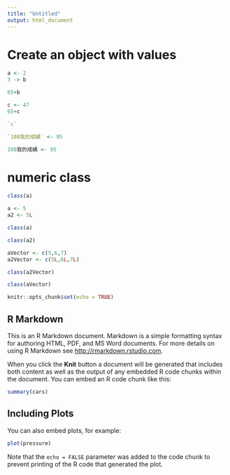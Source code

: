```yaml
---
title: "Untitled"
output: html_document
---
```

# Create an object with values

```r
a <- 2
3 -> b
```

```r
65+b
```

```r
c <- 47
65+c
```

```r
`c`
```

```r
`108我的成績` <- 95
```

```r
108我的成績 <- 95
```

# numeric class

```r
class(a)
```

```r
a <- 5
a2 <- 5L
```

```r
class(a)
```

```r
class(a2)
```

```r
aVector <- c(5,6,7)
a2Vector <- c(5L,6L,7L)
```

```r
class(a2Vector)
```

```r
class(aVector)
```


```r
knitr::opts_chunk$set(echo = TRUE)
```

## R Markdown

This is an R Markdown document. Markdown is a simple formatting syntax for authoring HTML, PDF, and MS Word documents. For more details on using R Markdown see <http://rmarkdown.rstudio.com>.

When you click the **Knit** button a document will be generated that includes both content as well as the output of any embedded R code chunks within the document. You can embed an R code chunk like this:

```r
summary(cars)
```

## Including Plots

You can also embed plots, for example:

```r
plot(pressure)
```

Note that the `echo = FALSE` parameter was added to the code chunk to prevent printing of the R code that generated the plot.
